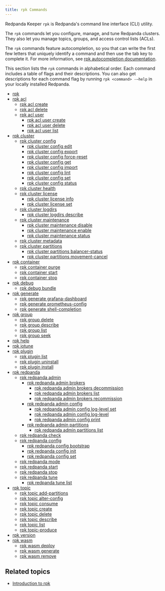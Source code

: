 ```yaml
---
title: rpk Commands
---
```


<head>
  <meta name="title" content="rpk Commands list | Redpanda Docs" />
  <meta name="description" content="rpk Commands" />
</head>

Redpanda Keeper `rpk` is Redpanda's command line interface (CLI) utility.

The `rpk` commands let you configure, manage, and tune Redpanda clusters. They also let you manage topics, groups, and access control lists (ACLs).

The `rpk` commands feature autocompletion, so you that can write the first few letters that uniquely identify a command and then use the tab key to complete it. For more information, see [rpk autocompletion documentation](./rpk-generate/rpk-generate-shell-completion).

This section lists the `rpk` commands in alphabetical order. Each command includes a table of flags and their descriptions. You can also get descriptions for each command flag by running `rpk <command> -–help` in your locally installed Redpanda.

- [rpk](rpk-commands)
- [rpk acl](rpk-acl)
  - [rpk acl create](rpk-acl/rpk-acl-create)
  - [rpk acl delete](rpk-acl/rpk-acl-delete)
  - [rpk acl user](rpk-acl/rpk-acl-user)
    - [rpk acl user create](rpk-acl/rpk-acl-user-create)
    - [rpk acl user delete](rpk-acl/rpk-acl-user-delete)
    - [rpk acl user list](rpk-acl/rpk-acl-user-list)
- [rpk cluster](rpk-cluster)
  - [rpk cluster config](rpk-cluster/rpk-cluster-config)
    - [rpk cluster config edit](rpk-cluster/rpk-cluster-config-edit)
    - [rpk cluster config export](rpk-cluster/rpk-cluster-config-export)
    - [rpk cluster config force-reset](rpk-cluster/rpk-cluster-config-force-reset)
    - [rpk cluster config get](rpk-cluster/rpk-cluster-config-get)
    - [rpk cluster config import](rpk-cluster/rpk-cluster-config-import)
    - [rpk cluster config lint](rpk-cluster/rpk-cluster-config-lint)
    - [rpk cluster config set](rpk-cluster/rpk-cluster-config-set)
    - [rpk cluster config status](rpk-cluster/rpk-cluster-config-status)
  - [rpk cluster health](rpk-cluster/rpk-cluster-health)
  - [rpk cluster license](rpk-cluster/rpk-cluster-license)
    - [rpk cluster license info](rpk-cluster/rpk-cluster-license-info)
    - [rpk cluster license set](rpk-cluster/rpk-cluster-license-set)
  - [rpk cluster logdirs](rpk-cluster/rpk-cluster-logdirs)
    - [rpk cluster logdirs describe](rpk-cluster/rpk-cluster-logdirs-describe)
  - [rpk cluster maintenance](rpk-cluster/rpk-cluster-maintenance)
    - [rpk cluster maintenance disable](rpk-cluster/rpk-cluster-maintenance-disable)
    - [rpk cluster maintenance enable](rpk-cluster/rpk-cluster-maintenance-enable)
    - [rpk cluster maintenance status](rpk-cluster/rpk-cluster-maintenance-status)
  - [rpk cluster metadata](rpk-cluster/rpk-cluster-metadata)
  - [rpk cluster partitions](rpk-cluster/rpk-cluster-partitions)
    - [rpk cluster partitions balancer-status](rpk-cluster/rpk-cluster-partitions-balancer-status)
    - [rpk cluster partitions movement-cancel](rpk-cluster/rpk-cluster-partitions-movement-cancel)
- [rpk container](rpk-container)
  - [rpk container purge](rpk-container/rpk-container-purge)
  - [rpk container start](rpk-container/rpk-container-start)
  - [rpk container stop](rpk-container/rpk-container-stop)
- [rpk debug](rpk-debug)
  - [rpk debug bundle](rpk-debug/rpk-debug-bundle)
- [rpk generate](rpk-generate)
  - [rpk generate grafana-dashboard](rpk-generate/rpk-generate-grafana-dashboard)
  - [rpk generate prometheus-config](rpk-generate/rpk-generate-prometheus-config)
  - [rpk generate shell-completion](rpk-generate/rpk-generate-shell-completion)
- [rpk group](rpk-group)
  - [rpk group delete](rpk-group/rpk-group-delete)
  - [rpk group describe](rpk-group/rpk-group-describe)
  - [rpk group list](rpk-group/rpk-group-list)
  - [rpk group seek](rpk-group/rpk-group-seek)
- [rpk help](rpk-help)
- [rpk iotune](rpk-iotune)
- [rpk plugin](rpk-plugin)
  - [rpk plugin list](rpk-plugin/rpk-plugin-list)
  - [rpk plugin uninstall](rpk-plugin/rpk-plugin-uninstall)
  - [rpk plugin install](rpk-plugin/rpk-plugin-install)
- [rpk redpanda](rpk-redpanda)
  - [rpk redpanda admin](rpk-redpanda/rpk-redpanda-admin)
    - [rpk redpanda admin brokers](rpk-redpanda/rpk-redpanda-admin-brokers)
      - [rpk redpanda admin brokers decommission](rpk-redpanda/rpk-redpanda-admin-brokers-decommission)
      - [rpk redpanda admin brokers list](rpk-redpanda/rpk-redpanda-admin-brokers-list)
      - [rpk redpanda admin brokers recommission](rpk-redpanda/rpk-redpanda-admin-brokers-recommission)
    - [rpk redpanda admin config](rpk-redpanda/rpk-redpanda-admin-config)
      - [rpk redpanda admin config log-level set](rpk-redpanda/rpk-redpanda-admin-config-log-level-set)
      - [rpk redpanda admin config log-level](rpk-redpanda/rpk-redpanda-admin-config-log-level)
      - [rpk redpanda admin config print](rpk-redpanda/rpk-redpanda-admin-config-print)
    - [rpk redpanda admin partitions](rpk-redpanda/rpk-redpanda-admin-partitions)
      - [rpk redpanda admin partitions list](rpk-redpanda/rpk-redpanda-admin-partitions-list)
  - [rpk redpanda check](rpk-redpanda/rpk-redpanda-check)
  - [rpk redpanda config](rpk-redpanda/rpk-redpanda-config)
    - [rpk redpanda config bootstrap](rpk-redpanda/rpk-redpanda-config-bootstrap)
    - [rpk redpanda config init](rpk-redpanda/rpk-redpanda-config-init)
    - [rpk redpanda config set](rpk-redpanda/rpk-redpanda-config-set)
  - [rpk redpanda mode](rpk-redpanda/rpk-redpanda-mode)
  - [rpk redpanda start](rpk-redpanda/rpk-redpanda-start)
  - [rpk redpanda stop](rpk-redpanda/rpk-redpanda-stop)
  - [rpk redpanda tune](rpk-redpanda/rpk-redpanda-tune)
    - [rpk redpanda tune list](rpk-redpanda/rpk-redpanda-tune-list)
- [rpk topic](rpk-topic)
  - [rpk topic add-partitions](rpk-topic/rpk-topic-add-partitions)
  - [rpk topic alter-config](rpk-topic/rpk-topic-alter-config)
  - [rpk topic consume](rpk-topic/rpk-topic-consume)
  - [rpk topic create](rpk-topic/rpk-topic-create)
  - [rpk topic delete](rpk-topic/rpk-topic-delete)
  - [rpk topic describe](rpk-topic/rpk-topic-describe)
  - [rpk topic list](rpk-topic/rpk-topic-list)
  - [rpk topic-produce](rpk-topic/rpk-topic-produce)
- [rpk version](rpk-version)
- [rpk wasm](rpk-wasm)
  - [rpk wasm deploy](rpk-wasm/rpk-wasm-deploy)
  - [rpk wasm generate](rpk-wasm/rpk-wasm-generate)
  - [rpk wasm remove](rpk-wasm/rpk-wasm-remove)

## Related topics

- [Introduction to rpk](../../get-started/rpk-install)
